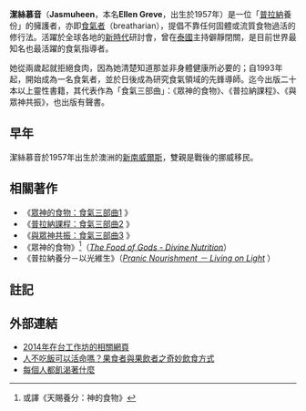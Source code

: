 {{expand|time=2015-08-25T11:20:14+00:00}}
{{expand English|Jasmuheen}}
{{Infobox person
| name          = Jasmuheen（潔絲慕音）
| image         = Jasmuheen2008.jpg
| caption       = 潔絲慕音，2008年攝
| birth_name    = Ellen Greve
| birth_date    = {{Birth year and age|df=yes|1957}}
| birth_place   = 澳洲，[[新南威爾斯|新南威爾斯]]
}}

'''潔絲慕音'''（'''Jasmuheen'''，本名'''Ellen Greve'''，出生於1957年）是一位「[[氣_(印度醫學)|普拉納]]養份」的擁護者，亦即[[辟穀|食氣者]]（breatharian），提倡不靠任何固體或流質食物過活的修行法。活躍於全球各地的[[新紀元運動|新時代]]研討會，曾在[[泰國|泰國]]主持僻靜閉關，是目前世界最知名也最活躍的食氣指導者。

她從兩歲起就拒絕食肉，因為她清楚知道那並非身體健康所必要的；自1993年起，開始成為一名食氣者，並於日後成為研究食氣領域的先鋒導師。迄今出版二十本以上靈性書籍，其代表作為「食氣三部曲」：《眾神的食物》、《普拉納課程》、《與眾神共振》，也出版有聲書。

==早年==
潔絲慕音於1957年出生於澳洲的[[新南威爾斯|新南威爾斯]]，雙親是戰後的挪威移民。

==相關著作==
* 《[http://www.books.com.tw/products/0010715236 眾神的食物：食氣三部曲1] {{Wayback|url=http://www.books.com.tw/products/0010715236 |date=20180810122633 }}》
* 《[http://www.books.com.tw/products/0010730157 普拉納課程：食氣三部曲2] {{Wayback|url=http://www.books.com.tw/products/0010730157 |date=20171202211613 }}》
* 《[http://www.books.com.tw/products/0010734978 與眾神共振：食氣三部曲3] {{Wayback|url=http://www.books.com.tw/products/0010734978 |date=20180531144843 }}》
* 《眾神的食物》<ref>或譯《天賜養分：神的食物》</ref>（''[https://books.google.com.tw/books?id=Dkk5CgAAQBAJ&printsec=frontcover&dq=%22The+Food+of+Gods+-+Divine+Nutrition%22&hl=zh-TW&sa=X&ved=0CB0Q6AEwAGoVChMIyvHQuo_ExwIVJCKmCh1Atwmv#v=onepage&q=%22The%20Food%20of%20Gods%20-%20Divine%20Nutrition%22&f=false The Food of Gods - Divine Nutrition]''）
* 《普拉納養分－以光維生》（''[http://www.baytallaah.com/bookspdf/142.pdf Pranic Nourishment － Living on Light] {{Wayback|url=http://www.baytallaah.com/bookspdf/142.pdf |date=20180516220305 }}''）
<!--* 《[http://www.books.com.tw/products/0010645962 一個瑜伽行者的自傳]》第46章，不進食的女瑜伽士-->

==註記==
<references/>

==外部連結==
* [https://web.archive.org/web/20150530233024/http://lightcenter.tw/cdm/jas.html 2014年在台工作坊的相關網頁]
*[http://blog.sina.com.cn/s/blog_6a5387fb0100mkez.html 人不吃飯可以活命嗎？果食者與果飲者之奇妙飲食方式] {{Wayback|url=http://blog.sina.com.cn/s/blog_6a5387fb0100mkez.html |date=20160307030126 }}
*[http://yashu3689.pixnet.net/blog/post/58336773-%E6%AF%8F%E5%80%8B%E4%BA%BA%E9%83%BD%E9%A3%A2%E6%B8%B4%E8%91%97%E4%BB%80%E9%BA%BC-everyone-is-hungry-for-something 每個人都飢渴著什麼] {{Wayback|url=http://yashu3689.pixnet.net/blog/post/58336773-%E6%AF%8F%E5%80%8B%E4%BA%BA%E9%83%BD%E9%A3%A2%E6%B8%B4%E8%91%97%E4%BB%80%E9%BA%BC-everyone-is-hungry-for-something |date=20170718061217 }}